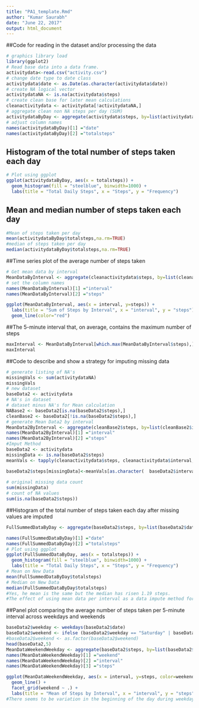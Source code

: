 ```yaml
---
title: "PA1_template.Rmd"
author: "Kumar Saurabh"
date: "June 22, 2017"
output: html_document
---
```


##Code for reading in the dataset and/or processing the data
```r
# graphics library load
library(ggplot2)
# Read base data into a data frame.
activitydata<-read.csv("activity.csv")
# change date type to date class 
activitydata$date <- as.Date(as.character(activitydata$date))
# create NA logical vector
activitydataNA <- is.na(activitydata$steps)
# create clean base for later mean calculations
cleanactivitydata <- activitydata[!activitydataNA,]
# aggregate clean non NA steps per day (SUM)
activitydataByDay <- aggregate(activitydata$steps, by=list(activitydata$date), sum)
# adjust column names
names(activitydataByDay)[1] ="date"
names(activitydataByDay)[2] ="totalsteps"
```

## Histogram of the total number of steps taken each day

```r
# Plot using ggplot
ggplot(activitydataByDay, aes(x = totalsteps)) +
  geom_histogram(fill = "steelblue", binwidth=1000) +
  labs(title = "Total Daily Steps", x = "Steps", y = "Frequency")
```

## Mean and median number of steps taken each day
```r
#Mean of steps taken per day
mean(activitydataByDay$totalsteps,na.rm=TRUE)
#median of steps taken per day
median(activitydataByDay$totalsteps,na.rm=TRUE)
```



##Time series plot of the average number of steps taken
```r
# Get mean data by interval
MeanDataByInterval <- aggregate(cleanactivitydata$steps, by=list(cleanactivitydata$interval), mean)
# set the column names
names(MeanDataByInterval)[1] ="interval"
names(MeanDataByInterval)[2] ="steps"

ggplot(MeanDataByInterval, aes(x = interval, y=steps)) +
  labs(title = "Sum of Steps by Interval", x = "interval", y = "steps")+
  geom_line(color="red") 
```

##The 5-minute interval that, on average, contains the maximum number of steps
```r
maxInterval <- MeanDataByInterval[which.max(MeanDataByInterval$steps),]
maxInterval
```

##Code to describe and show a strategy for imputing missing data
```r
# generate listing of NA's
missingVals <- sum(activitydataNA)
missingVals
# new dataset
baseData2 <- activitydata
# NA's in dataset
# dataset minus NA's for Mean calculation
NABase2 <- baseData2[is.na(baseData2$steps),]
cleanBase2 <- baseData2[!is.na(baseData2$steps),]
# generate Mean Data2 by interval
MeanData2ByInterval <- aggregate(cleanBase2$steps, by=list(cleanBase2$interval), sum)
names(MeanData2ByInterval)[1] ="interval"
names(MeanData2ByInterval)[2] ="steps"
#Imput Method
baseData2 <- activitydata
missingData <- is.na(baseData2$steps)
meanVals <- tapply(cleanactivitydata$steps, cleanactivitydata$interval, mean, na.rm=TRUE, simplify=TRUE)

baseData2$steps[missingData]<-meanVals[as.character(  baseData2$interval[missingData])]
                                        
# original missing data count
sum(missingData)
# count of NA values
sum(is.na(baseData2$steps))
```


##Histogram of the total number of steps taken each day after missing values are imputed
```r
FullSummedDataByDay <- aggregate(baseData2$steps, by=list(baseData2$date), sum)

names(FullSummedDataByDay)[1] ="date"
names(FullSummedDataByDay)[2] ="totalsteps"
# Plot using ggplot
ggplot(FullSummedDataByDay, aes(x = totalsteps)) +
  geom_histogram(fill = "steelblue", binwidth=1000) +
  labs(title = "Total Daily Steps", x = "Steps", y = "Frequency")
# Mean on New Data
mean(FullSummedDataByDay$totalsteps)
# Median on New Data
median(FullSummedDataByDay$totalsteps)
#Yes, he mean is the same but the median has risen 1.19 steps.
#The effect of using mean data per interval as a data impute method for missing values seems to push overall data towards the mean.
```

##Panel plot comparing the average number of steps taken per 5-minute interval across weekdays and weekends
```r
baseData2$weekday <- weekdays(baseData2$date)
baseData2$weekend <- ifelse (baseData2$weekday == "Saturday" | baseData2$weekday == "Sunday", "Weekend", "Weekday")
#baseData2$weekend <- as.factor(baseData2$weekend)
head(baseData2,5)
MeanDataWeekendWeekday <- aggregate(baseData2$steps, by=list(baseData2$weekend, baseData2$interval), mean)
names(MeanDataWeekendWeekday)[1] ="weekend"
names(MeanDataWeekendWeekday)[2] ="interval"
names(MeanDataWeekendWeekday)[3] ="steps"

ggplot(MeanDataWeekendWeekday, aes(x = interval, y=steps, color=weekend)) +
  geom_line() +
  facet_grid(weekend ~ .) +
  labs(title = "Mean of Steps by Interval", x = "interval", y = "steps")
#There seems to be variation in the beginning of the day during weekdays, likely due to workplace activities. There seems to be an overall slightly larger incidence of steps during the weekends
```


